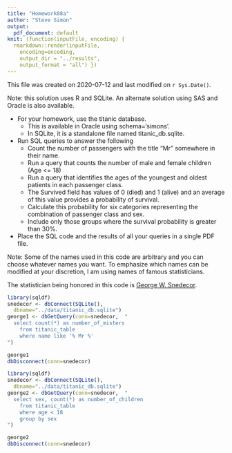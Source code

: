 ```yaml
---
title: "Homework08a"
author: "Steve Simon"
output:
  pdf_document: default
knit: (function(inputFile, encoding) {
  rmarkdown::render(inputFile, 
    encoding=encoding,
    output_dir = "../results", 
    output_format = "all") })  
---
```


This file was created on 2020-07-12 and last modified on `r Sys.Date()`.

Note: this solution uses R and SQLite. An alternate solution using SAS and Oracle is also available.

+ For your homework, use the titanic database.
  + This is available in Oracle using schema='simons'.
  + In SQLite, it is a standalone file named titanic_db.sqlite.
+ Run SQL queries to answer the following 
  + Count the number of passengers with the title "Mr" somewhere in their name.
  + Run a query that counts the number of male and female children (Age <= 18)
  + Run a query that identifies the ages of the youngest and oldest patients in each passenger class.
  + The Survived field has values of 0 (died) and 1 (alive) and an average of this value provides a probability of survival.
  + Calculate this probability for six categories representing the combination of passenger class and sex.
  + Include only those groups where the survival probability is greater than 30%.
+ Place the SQL code and the results of all your queries in a single PDF file.

Note: Some of the names used in this code are arbitrary and you can choose whatever names you want. To emphasize which names can be modified at your discretion, I am using names of famous statisticians.

The statistician being honored in this code is [George W. Snedecor](https://en.wikipedia.org/wiki/George_W._Snedecor).

```r
library(sqldf)
snedecor <- dbConnect(SQLite(),
  dbname="../data/titanic_db.sqlite")
george1 <- dbGetQuery(conn=snedecor,  "
  select count(*) as number_of_misters
    from titanic_table
    where name like '% Mr %'
")

george1
dbDisconnect(conn=snedecor)
```

```r
library(sqldf)
snedecor <- dbConnect(SQLite(),
  dbname="../data/titanic_db.sqlite")
george2 <- dbGetQuery(conn=snedecor,  "
  select sex, count(*) as number_of_children
    from titanic_table
    where age < 18
    group by sex
")

george2
dbDisconnect(conn=snedecor)
```
